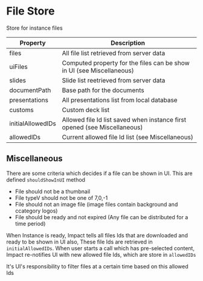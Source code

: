 
<Meta title="Documentation/Instance/File Store" />

# File Store
Store for instance files

| Property  | Description  |
|---|---|
 files  | All file list retrieved from server data |
 uiFiles  | Computed property for the files can be show in UI (see Miscellaneous) |
 slides  | Slide list reetrieved from server data |
 documentPath  | Base path for the documents |
 presentations  | All presentations list from local database |
 customs  | Custom deck list |
 initialAllowedIDs  | Allowed file Id list saved when instance first opened (see Miscellaneous) |
 allowedIDs  | Current allowed file Id list (see Miscellaneous) |

 ## Miscellaneous
 There are some criteria which decides if a file can be shown in UI. This are defined `shouldShowInUI` method
 - File should not be a thumbnail 
 - File typeV should not be one of 7,0,-1
 - File should not an image file (image files contain background and ccategory logos)
 - File should be ready and not expired (Any file can be distributed for a time period)

 When Instance is ready, Impact tells all files Ids that are downloaded and ready to be shown in UI also, These file Ids are retrieved in `initialAllowedIDs`. When user starts a call which has pre-selected content, Impact re-notifies UI with new allowed file Ids, which are store in `allowedIDs`

 It's UI's responsibility to filter files at a certain time based on this allowed Ids
